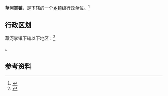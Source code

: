 {{中国乡级行政区|21/05/21/101/000}}

'''草河掌镇'''，是{{PRC admin/fullname|21/05/21/101/000|3}}下辖的一个[[乡镇|乡镇]]级行政单位。<ref>{{PRC admin/ref sgc|{{PRC admin/parent|21/05/21/101/000}}}}</ref>

== 行政区划 ==

草河掌镇下辖以下地区：<ref>{{PRC admin/ref sgc|21/05/21/101/000}}</ref>

{{PRC admin/children|21/05/21/101/000}}。

== 参考资料 ==

{{reflist}}

{{行政区划小作品}}
{{PRC admin/navcat|21/05/21/101/000}}